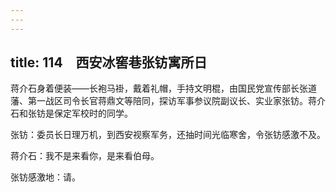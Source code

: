 ```yaml
---
---
---
```

title: 114　西安冰窖巷张钫寓所日
---




蒋介石身着便装——长袍马褂，戴着礼帽，手持文明棍，由国民党宣传部长张道藩、第一战区司令长官蒋鼎文等陪同，探访军事参议院副议长、实业家张钫。蒋介石和张钫是保定军校时的同学。

张钫：委员长日理万机，到西安视察军务，还抽时间光临寒舍，令张钫感激不及。

蒋介石：我不是来看你，是来看伯母。

张钫感激地：请。